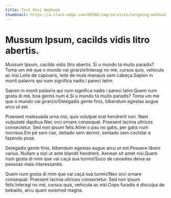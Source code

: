 ```yaml
---
title: Test Post Webhook
thumbnail: https://a.slack-edge.com/80588/img/services/outgoing-webhook_512.png
---
```


# Mussum Ipsum, cacilds vidis litro abertis.

Mussum Ipsum, cacilds vidis litro abertis. Si u mundo tá muito paradis? Toma um mé que o mundo vai girarzis!Interagi no mé, cursus quis, vehicula ac nisi.Leite de capivaris, leite de mula manquis sem cabeça.Sapien in monti palavris qui num significa nadis i pareci latim.

Sapien in monti palavris qui num significa nadis i pareci latim.Quem num gosta di mé, boa gentis num é.Si u mundo tá muito paradis? Toma um mé que o mundo vai girarzis!Delegadis gente finis, bibendum egestas augue arcu ut est.

Praesent malesuada urna nisi, quis volutpat erat hendrerit non. Nam vulputate dapibus.Nec orci ornare consequat. Praesent lacinia ultrices consectetur. Sed non ipsum felis.Atirei o pau no gatis, per gatis num morreus.Em pé sem cair, deitado sem dormir, sentado sem cochilar e fazendo pose.

Delegadis gente finis, bibendum egestas augue arcu ut est.Posuere libero varius. Nullam a nisl ut ante blandit hendrerit. Aenean sit amet nisi.Quem num gosta di mim que vai caçá sua turmis!Suco de cevadiss deixa as pessoas mais interessantis.

Quem num gosta di mim que vai caçá sua turmis!Nec orci ornare consequat. Praesent lacinia ultrices consectetur. Sed non ipsum felis.Interagi no mé, cursus quis, vehicula ac nisi.Copo furadis é disculpa de bebadis, arcu quam euismod magna.
